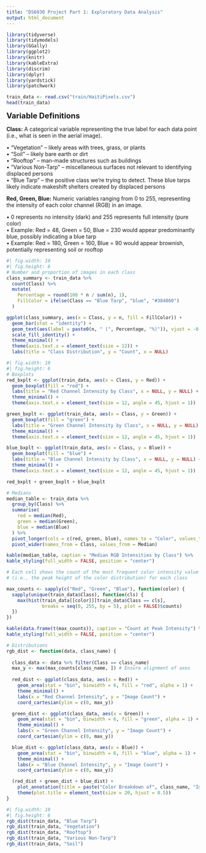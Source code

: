 ```yaml
---
title: "DS6030 Project Part 1: Exploratory Data Analysis"
output: html_document
---
```


```r
library(tidyverse)
library(tidymodels)
library(GGally)
library(ggplot2)
library(knitr)
library(kableExtra)
library(discrim)
library(dplyr) 
library(yardstick)
library(patchwork)
```


```r
train_data <- read.csv("train/HaitiPixels.csv")
head(train_data)
```

<span style="font-size: 20px;"><strong>Variable Definitions</strong></span>

<div style="font-size: 14px;">

**Class:** A categorical variable representing the true label for each data point (i.e., what is seen in the aerial image).

• "Vegetation" – likely areas with trees, grass, or plants  
• "Soil" – likely bare earth or dirt  
• "Rooftop" – man-made structures such as buildings  
• "Various Non-Tarp" – miscellaneous surfaces not relevant to identifying displaced persons  
• "Blue Tarp" – the positive class we're trying to detect. These blue tarps likely indicate makeshift shelters created by displaced persons  

**Red, Green, Blue:** Numeric variables ranging from 0 to 255, representing the intensity of each color channel (RGB) in an image.

• 0 represents no intensity (dark) and 255 represents full intensity (pure color)  
• Example: Red = 48, Green = 50, Blue = 230 would appear predominantly blue, possibly indicating a blue tarp  
• Example: Red = 180, Green = 160, Blue = 90 would appear brownish, potentially representing soil or rooftop  

</div>

```r
#| fig.width: 10
#| fig.height: 6
# Number and proportion of images in each class
class_summary <- train_data %>%
  count(Class) %>%
  mutate(
    Percentage = round(100 * n / sum(n), 1),
    FillColor = ifelse(Class == "Blue Tarp", "blue", "#384860")
  )

ggplot(class_summary, aes(x = Class, y = n, fill = FillColor)) +
  geom_bar(stat = "identity") +
  geom_text(aes(label = paste0(n, " (", Percentage, "%)")), vjust = -0.5) +
  scale_fill_identity() + 
  theme_minimal() +
  theme(axis.text.x = element_text(size = 12)) + 
  labs(title = "Class Distribution", y = "Count", x = NULL)
```


```r
#| fig.width: 10
#| fig.height: 6
# Boxplots
red_bxplt <- ggplot(train_data, aes(x = Class, y = Red)) +
  geom_boxplot(fill = "red") +
  labs(title = "Red Channel Intensity by Class", x = NULL, y = NULL) +
  theme_minimal() +
  theme(axis.text.x = element_text(size = 12, angle = 45, hjust = 1))

green_bxplt <- ggplot(train_data, aes(x = Class, y = Green)) +
  geom_boxplot(fill = "green") +
  labs(title = "Green Channel Intensity by Class", x = NULL, y = NULL) +
  theme_minimal() +
  theme(axis.text.x = element_text(size = 12, angle = 45, hjust = 1))

blue_bxplt <- ggplot(train_data, aes(x = Class, y = Blue)) +
  geom_boxplot(fill = "blue") +
  labs(title = "Blue Channel Intensity by Class", x = NULL, y = NULL) +
  theme_minimal() +
  theme(axis.text.x = element_text(size = 12, angle = 45, hjust = 1))

red_bxplt + green_bxplt + blue_bxplt
```

```r
# Medians
median_table <- train_data %>%
  group_by(Class) %>%
  summarise(
    red = median(Red),
    green = median(Green),
    blue = median(Blue)
  ) %>%
  pivot_longer(cols = c(red, green, blue), names_to = "Color", values_to = "Median") %>%
  pivot_wider(names_from = Class, values_from = Median)

kable(median_table, caption = "Median RGB Intensities by Class") %>%
kable_styling(full_width = FALSE, position = "center")
```

```r
# Each cell shows the count of the most frequent color intensity value
# (i.e., the peak height of the color distribution) for each class

max_counts <- sapply(c("Red", "Green", "Blue"), function(color) {
  sapply(unique(train_data$Class), function(cls) {
    max(hist(train_data[[color]][train_data$Class == cls],
             breaks = seq(0, 255, by = 5), plot = FALSE)$counts)
  })
})

kable(data.frame(t(max_counts)), caption = "Count at Peak Intensity") %>%
kable_styling(full_width = FALSE, position = "center")
```


```r
# Distributions
rgb_dist <- function(data, class_name) {
  
  class_data <- data %>% filter(Class == class_name)
  max_y <- max(max_counts[class_name, ]) # Ensure alignment of axes
  
  red_dist <- ggplot(class_data, aes(x = Red)) +
    geom_area(stat = "bin", binwidth = 6, fill = "red", alpha = 1) +
    theme_minimal() +
    labs(x = "Red Channel Intensity", y = "Image Count") +
    coord_cartesian(ylim = c(0, max_y))

  green_dist <- ggplot(class_data, aes(x = Green)) +
    geom_area(stat = "bin", binwidth = 6, fill = "green", alpha = 1) +
    theme_minimal() +
    labs(x = "Green Channel Intensity", y = "Image Count") +
    coord_cartesian(ylim = c(0, max_y))

  blue_dist <- ggplot(class_data, aes(x = Blue)) +
    geom_area(stat = "bin", binwidth = 6, fill = "blue", alpha = 1) +
    theme_minimal() +
    labs(x = "Blue Channel Intensity", y = "Image Count") +
    coord_cartesian(ylim = c(0, max_y))

  (red_dist + green_dist + blue_dist) +
    plot_annotation(title = paste("Color Breakdown of", class_name, "Images")) +
    theme(plot.title = element_text(size = 20, hjust = 0.5))
}
```

```r
#| fig.width: 10
#| fig.height: 6
rgb_dist(train_data, "Blue Tarp")
rgb_dist(train_data, "Vegetation")
rgb_dist(train_data, "Rooftop")
rgb_dist(train_data, "Various Non-Tarp")
rgb_dist(train_data, "Soil")
```


